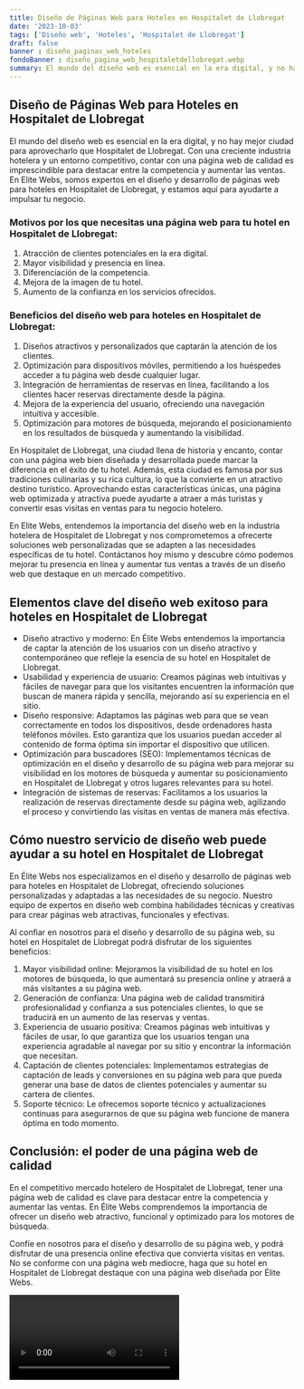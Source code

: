 ```yaml
---
title: Diseño de Páginas Web para Hoteles en Hospitalet de Llobregat
date: '2023-10-03'
tags: ['Diseño web', 'Hoteles', 'Hospitalet de Llobregat']
draft: false
banner : diseño_paginas_web_hoteles
fondoBanner : diseño_pagina_web_hospitaletdellobregat.webp
summary: El mundo del diseño web es esencial en la era digital, y no hay mejor ciudad para aprovecharlo que Hospitalet de Llobregat. Con una creciente industria hotelera y un entorno competitivo, contar con una página web de calidad es imprescindible para destacar entre la competencia y aumentar las ventas. En Elite Webs, somos expertos en el diseño y desarrollo de páginas web para hoteles en Hospitalet de Llobregat, y estamos aquí para ayudarte a impulsar tu negocio.
---
```


## Diseño de Páginas Web para Hoteles en Hospitalet de Llobregat

El mundo del diseño web es esencial en la era digital, y no hay mejor ciudad para aprovecharlo que Hospitalet de Llobregat. Con una creciente industria hotelera y un entorno competitivo, contar con una página web de calidad es imprescindible para destacar entre la competencia y aumentar las ventas. En Elite Webs, somos expertos en el diseño y desarrollo de páginas web para hoteles en Hospitalet de Llobregat, y estamos aquí para ayudarte a impulsar tu negocio.

### Motivos por los que necesitas una página web para tu hotel en Hospitalet de Llobregat:

1. Atracción de clientes potenciales en la era digital.
2. Mayor visibilidad y presencia en línea.
3. Diferenciación de la competencia.
4. Mejora de la imagen de tu hotel.
5. Aumento de la confianza en los servicios ofrecidos.

### Beneficios del diseño web para hoteles en Hospitalet de Llobregat:

1. Diseños atractivos y personalizados que captarán la atención de los clientes.
2. Optimización para dispositivos móviles, permitiendo a los huéspedes acceder a tu página web desde cualquier lugar.
3. Integración de herramientas de reservas en línea, facilitando a los clientes hacer reservas directamente desde la página.
4. Mejora de la experiencia del usuario, ofreciendo una navegación intuitiva y accesible.
5. Optimización para motores de búsqueda, mejorando el posicionamiento en los resultados de búsqueda y aumentando la visibilidad.

En Hospitalet de Llobregat, una ciudad llena de historia y encanto, contar con una página web bien diseñada y desarrollada puede marcar la diferencia en el éxito de tu hotel. Además, esta ciudad es famosa por sus tradiciones culinarias y su rica cultura, lo que la convierte en un atractivo destino turístico. Aprovechando estas características únicas, una página web optimizada y atractiva puede ayudarte a atraer a más turistas y convertir esas visitas en ventas para tu negocio hotelero.

En Elite Webs, entendemos la importancia del diseño web en la industria hotelera de Hospitalet de Llobregat y nos comprometemos a ofrecerte soluciones web personalizadas que se adapten a las necesidades específicas de tu hotel. Contáctanos hoy mismo y descubre cómo podemos mejorar tu presencia en línea y aumentar tus ventas a través de un diseño web que destaque en un mercado competitivo.

<GifSeo />

<Cta />

## Elementos clave del diseño web exitoso para hoteles en Hospitalet de Llobregat

- Diseño atractivo y moderno: En Élite Webs entendemos la importancia de captar la atención de los usuarios con un diseño atractivo y contemporáneo que refleje la esencia de su hotel en Hospitalet de Llobregat.
- Usabilidad y experiencia de usuario: Creamos páginas web intuitivas y fáciles de navegar para que los visitantes encuentren la información que buscan de manera rápida y sencilla, mejorando así su experiencia en el sitio.
- Diseño responsive: Adaptamos las páginas web para que se vean correctamente en todos los dispositivos, desde ordenadores hasta teléfonos móviles. Esto garantiza que los usuarios puedan acceder al contenido de forma óptima sin importar el dispositivo que utilicen.
- Optimización para buscadores (SEO): Implementamos técnicas de optimización en el diseño y desarrollo de su página web para mejorar su visibilidad en los motores de búsqueda y aumentar su posicionamiento en Hospitalet de Llobregat y otros lugares relevantes para su hotel.
- Integración de sistemas de reservas: Facilitamos a los usuarios la realización de reservas directamente desde su página web, agilizando el proceso y convirtiendo las visitas en ventas de manera más efectiva.

## Cómo nuestro servicio de diseño web puede ayudar a su hotel en Hospitalet de Llobregat

En Élite Webs nos especializamos en el diseño y desarrollo de páginas web para hoteles en Hospitalet de Llobregat, ofreciendo soluciones personalizadas y adaptadas a las necesidades de su negocio. Nuestro equipo de expertos en diseño web combina habilidades técnicas y creativas para crear páginas web atractivas, funcionales y efectivas.

Al confiar en nosotros para el diseño y desarrollo de su página web, su hotel en Hospitalet de Llobregat podrá disfrutar de los siguientes beneficios:

1. Mayor visibilidad online: Mejoramos la visibilidad de su hotel en los motores de búsqueda, lo que aumentará su presencia online y atraerá a más visitantes a su página web.
2. Generación de confianza: Una página web de calidad transmitirá profesionalidad y confianza a sus potenciales clientes, lo que se traducirá en un aumento de las reservas y ventas.
3. Experiencia de usuario positiva: Creamos páginas web intuitivas y fáciles de usar, lo que garantiza que los usuarios tengan una experiencia agradable al navegar por su sitio y encontrar la información que necesitan.
4. Captación de clientes potenciales: Implementamos estrategias de captación de leads y conversiones en su página web para que pueda generar una base de datos de clientes potenciales y aumentar su cartera de clientes.
5. Soporte técnico: Le ofrecemos soporte técnico y actualizaciones continuas para asegurarnos de que su página web funcione de manera óptima en todo momento.

## Conclusión: el poder de una página web de calidad

En el competitivo mercado hotelero de Hospitalet de Llobregat, tener una página web de calidad es clave para destacar entre la competencia y aumentar las ventas. En Élite Webs comprendemos la importancia de ofrecer un diseño web atractivo, funcional y optimizado para los motores de búsqueda.

Confíe en nosotros para el diseño y desarrollo de su página web, y podrá disfrutar de una presencia online efectiva que convierta visitas en ventas. No se conforme con una página web mediocre, haga que su hotel en Hospitalet de Llobregat destaque con una página web diseñada por Élite Webs.

<Video />

<CtaBot job='Hoteles' city='Hospitalet de Llobregat'/>

<Gmaps query='Hospitalet de Llobregat+españa+maps' />